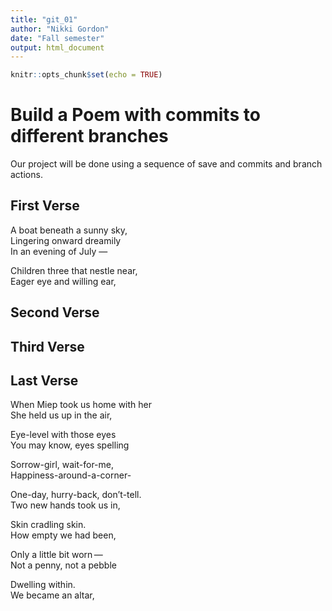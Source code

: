 ```yaml
---
title: "git_01"
author: "Nikki Gordon"
date: "Fall semester"
output: html_document
---
```


```r
knitr::opts_chunk$set(echo = TRUE)
```
# Build a Poem with commits to different branches
Our project will be done using a sequence of save and commits and branch actions.
<!-- Do not modify or change any text in "!--" bracketed areas such as this --- these are instructions to
you, if you change any of this the git program will notice it and compromise your git merging strategy !-->

## First Verse 
<!--Put the first five lines of a poem by Lewis Carrol in this section!-->
A boat beneath a sunny sky,  
Lingering onward dreamily  
In an evening of July —  
  
Children three that nestle near,  
Eager eye and willing ear,  
  
## Second Verse
<!--Put the first five lines of a poem by Robert Frost here!-->

## Third Verse
<!--Put the first two verses of The Walrus and the Carpenter here!-->

## Last Verse
<!--Put a short poem of your choice 8-20 lines,here!-->
When Miep took us home with her  
She held us up in the air,  
  
Eye-level with those eyes  
You may know, eyes spelling  
  
Sorrow-girl, wait-for-me,  
Happiness-around-a-corner-  
  
One-day, hurry-back, don’t-tell.  
Two new hands took us in,  
  
Skin cradling skin.  
How empty we had been,  
  
Only a little bit worn —  
Not a penny, not a pebble  
  
Dwelling within.  
We became an altar,  